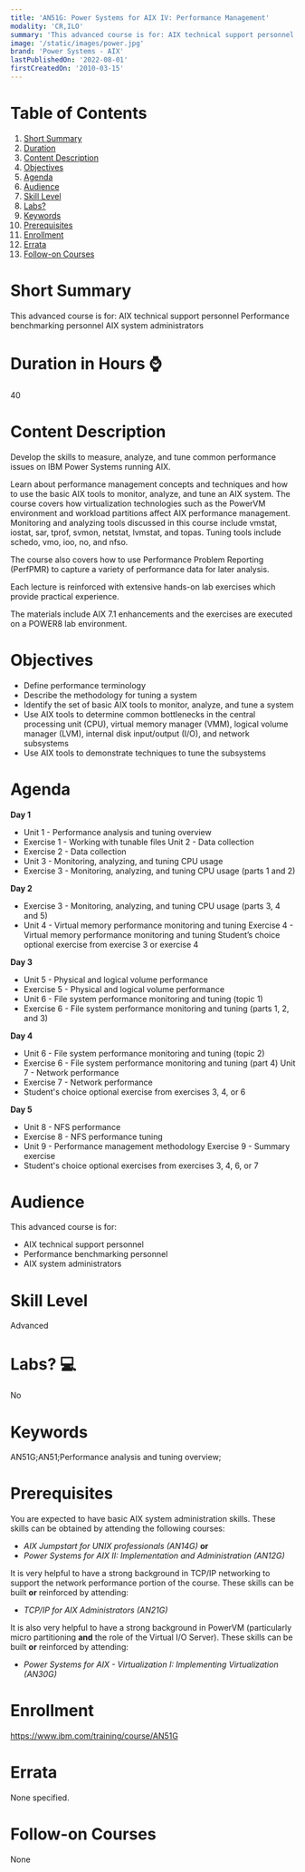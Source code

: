 ```yaml
---
title: 'AN51G: Power Systems for AIX IV: Performance Management'
modality: 'CR,ILO'
summary: 'This advanced course is for: AIX technical support personnel Performance benchmarking personnel AIX system administrators'
image: '/static/images/power.jpg'
brand: 'Power Systems - AIX'
lastPublishedOn: '2022-08-01'
firstCreatedOn: '2010-03-15'
---
```

# Table of Contents
1.  [Short Summary](#short-summary)
2.  [Duration](#duration-in-hours-)
3.  [Content Description](#content-description)
4.  [Objectives](#objectives)
5.  [Agenda](#agenda)
6.  [Audience](#audience)
7.  [Skill Level](#skill-level)
8.  [Labs?](#labs-)
9.  [Keywords](#keywords)
10. [Prerequisites](#prerequisites)
11. [Enrollment](#enrollment)
12. [Errata](#errata)
13. [Follow-on Courses](#follow-on-courses)

# Short Summary
This advanced course is for: AIX technical support personnel Performance benchmarking personnel AIX system administrators

# Duration in Hours ⌚
40

# Content Description
Develop the skills to measure, analyze, and tune common performance issues on IBM Power Systems running AIX.


Learn about performance management concepts and techniques and how to use the basic AIX tools to monitor, analyze, and tune an AIX system. The course covers how virtualization technologies such as the PowerVM environment and workload partitions affect AIX performance management. Monitoring and analyzing tools discussed in this course include vmstat, iostat, sar, tprof, svmon, netstat, lvmstat, and topas. Tuning tools include schedo, vmo, ioo, no, and nfso.


The course also covers how to use Performance Problem Reporting (PerfPMR) to capture a variety of performance data for later analysis.


Each lecture is reinforced with extensive hands-on lab exercises which provide practical experience.


The materials include AIX 7.1 enhancements and the exercises are executed on a POWER8 lab environment.



# Objectives
* Define performance terminology
* Describe the methodology for tuning a system
* Identify the set of basic AIX tools to monitor, analyze, and tune a system
* Use AIX tools to determine common bottlenecks in the central processing unit (CPU), virtual memory manager (VMM), logical volume manager (LVM), internal disk input/output (I/O), and network subsystems
* Use AIX tools to demonstrate techniques to tune the subsystems


# Agenda
**Day 1**

* Unit 1 - Performance analysis and tuning overview
* Exercise 1 - Working with tunable files Unit 2 - Data collection
* Exercise 2 - Data collection
* Unit 3 - Monitoring, analyzing, and tuning CPU usage
* Exercise 3 - Monitoring, analyzing, and tuning CPU usage (parts 1 and 2)

**Day 2**

* Exercise 3 - Monitoring, analyzing, and tuning CPU usage (parts 3, 4 and 5)
* Unit 4 - Virtual memory performance monitoring and tuning Exercise 4 - Virtual memory performance monitoring and tuning Student’s choice optional exercise from exercise 3 or exercise 4

**Day 3**

* Unit 5 - Physical and logical volume performance
* Exercise 5 - Physical and logical volume performance
* Unit 6 - File system performance monitoring and tuning (topic 1)
* Exercise 6 - File system performance monitoring and tuning (parts 1, 2, and 3)

**Day 4**

* Unit 6 - File system performance monitoring and tuning (topic 2)
* Exercise 6 - File system performance monitoring and tuning (part 4) Unit 7 - Network performance
* Exercise 7 - Network performance
* Student's choice optional exercise from exercises 3, 4, or 6

**Day 5**

* Unit 8 - NFS performance
* Exercise 8 - NFS performance tuning
* Unit 9 - Performance management methodology Exercise 9 - Summary exercise
* Student's choice optional exercises from exercises 3, 4, 6, or 7


# Audience
This advanced course is for:


* AIX technical support personnel
* Performance benchmarking personnel
* AIX system administrators


# Skill Level
Advanced            

# Labs? 💻
No

# Keywords
AN51G;AN51;Performance analysis and tuning overview;

# Prerequisites
You are expected to have basic AIX system administration skills. These skills can be obtained by attending the following courses:


* *AIX Jumpstart for UNIX professionals (AN14G)* **or**
* *Power Systems for AIX II: Implementation and Administration (AN12G)*


It is very helpful to have a strong background in TCP/IP networking to support the network performance portion of the course. These skills can be built **or** reinforced by attending:


* *TCP/IP for AIX Administrators (AN21G)*


It is also very helpful to have a strong background in PowerVM (particularly micro partitioning **and** the role of the Virtual I/O Server). These skills can be built **or** reinforced by attending:


* *Power Systems for AIX - Virtualization I: Implementing Virtualization (AN30G)*


# Enrollment
https://www.ibm.com/training/course/AN51G

# Errata
None specified.

# Follow-on Courses
None

